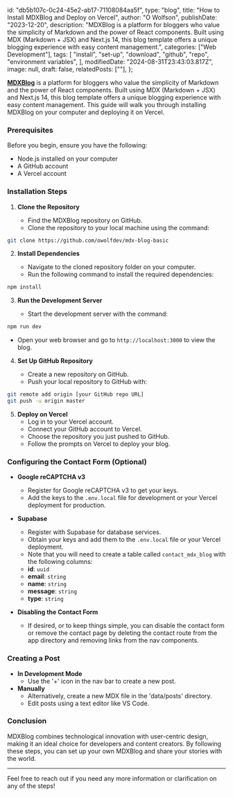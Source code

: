   id: "db5b107c-0c24-45e2-ab17-71108084aa5f",
  type: "blog",
  title: "How to Install MDXBlog and Deploy on Vercel",
  author: "O Wolfson",
  publishDate: "2023-12-20",
  description:
    "MDXBlog is a platform for bloggers who value the simplicity of Markdown and the power of React components. Built using MDX (Markdown + JSX) and Next.js 14, this blog template offers a unique blogging experience with easy content management.",
  categories: ["Web Development"],
  tags: [
    "install",
    "set-up",
    "download",
    "github",
    "repo",
    "environment variables",
  ],
  modifiedDate: "2024-08-31T23:43:03.817Z",
  image: null,
  draft: false,
  relatedPosts: [""],
};

[**MDXBlog**](https://mdxblog.io) is a platform for bloggers who value the simplicity of Markdown and the power of React components. Built using MDX (Markdown + JSX) and Next.js 14, this blog template offers a unique blogging experience with easy content management. This guide will walk you through installing MDXBlog on your computer and deploying it on Vercel.

### Prerequisites

Before you begin, ensure you have the following:

- Node.js installed on your computer
- A GitHub account
- A Vercel account

### Installation Steps

1. **Clone the Repository**

   - Find the MDXBlog repository on GitHub.
   - Clone the repository to your local machine using the command:

```bash
git clone https://github.com/owolfdev/mdx-blog-basic
```

2. **Install Dependencies**

   - Navigate to the cloned repository folder on your computer.
   - Run the following command to install the required dependencies:

```bash
npm install
```

3. **Run the Development Server**

   - Start the development server with the command:

```bash
npm run dev
```

- Open your web browser and go to `http://localhost:3000` to view the blog.

4. **Set Up GitHub Repository**

   - Create a new repository on GitHub.
   - Push your local repository to GitHub with:

```bash
git remote add origin [your GitHub repo URL]
git push -u origin master
```

5. **Deploy on Vercel**
   - Log in to your Vercel account.
   - Connect your GitHub account to Vercel.
   - Choose the repository you just pushed to GitHub.
   - Follow the prompts on Vercel to deploy your blog.

### Configuring the Contact Form (Optional)

- **Google reCAPTCHA v3**

  - Register for Google reCAPTCHA v3 to get your keys.
  - Add the keys to the `.env.local` file for development or your Vercel deployment for production.

- **Supabase**

  - Register with Supabase for database services.
  - Obtain your keys and add them to the `.env.local` file or your Vercel deployment.
  - Note that you will need to create a table called `contact_mdx_blog` with the following columns:
  - **id**: `uuid`
  - **email**: `string`
  - **name**: `string`
  - **message**: `string`
  - **type**: `string`

- **Disabling the Contact Form**
  - If desired, or to keep things simple, you can disable the contact form or remove the contact page by deleting the contact route from the app directory and removing links from the nav components.

### Creating a Post

- **In Development Mode**
  - Use the '+' icon in the nav bar to create a new post.
- **Manually**
  - Alternatively, create a new MDX file in the 'data/posts' directory.
  - Edit posts using a text editor like VS Code.

### Conclusion

MDXBlog combines technological innovation with user-centric design, making it an ideal choice for developers and content creators. By following these steps, you can set up your own MDXBlog and share your stories with the world.

---

Feel free to reach out if you need any more information or clarification on any of the steps!
